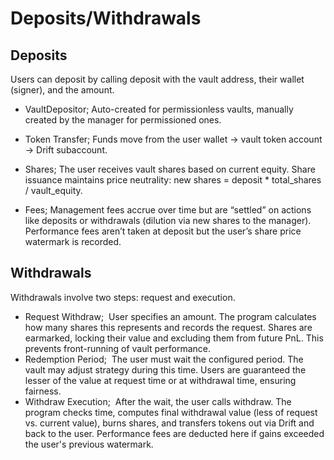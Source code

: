 # Deposits/Withdrawals

## Deposits
Users can deposit by calling deposit with the vault address, their wallet (signer), and the amount.

- VaultDepositor;
Auto-created for permissionless vaults, manually created by the manager for permissioned ones.

- Token Transfer; Funds move from the user wallet → vault token account → Drift subaccount.

- Shares; The user receives vault shares based on current equity. Share issuance maintains price neutrality: new shares = deposit * total_shares / vault_equity.

- Fees; Management fees accrue over time but are “settled” on actions like deposits or withdrawals (dilution via new shares to the manager). Performance fees aren’t taken at deposit but the user’s share price watermark is recorded.

## Withdrawals

Withdrawals involve two steps: request and execution.

- Request Withdraw;  User specifies an amount. The program calculates how many shares this represents and records the request. Shares are earmarked, locking their value and excluding them from future PnL. This prevents front-running of vault performance.
- Redemption Period;  The user must wait the configured period. The vault may adjust strategy during this time. Users are guaranteed the lesser of the value at request time or at withdrawal time, ensuring fairness.
- Withdraw Execution;  After the wait, the user calls withdraw. The program checks time, computes final withdrawal value (less of request vs. current value), burns shares, and transfers tokens out via Drift and back to the user.
Performance fees are deducted here if gains exceeded the user's previous watermark.
